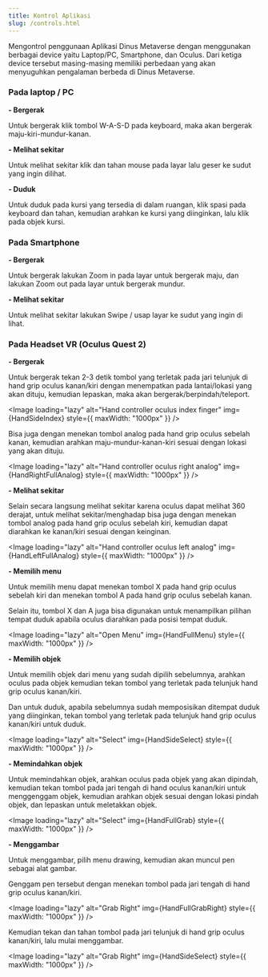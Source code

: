 ```yaml
---
title: Kontrol Aplikasi
slug: /controls.html
---
```








Mengontrol penggunaan Aplikasi Dinus Metaverse dengan menggunakan berbagai device yaitu Laptop/PC, Smartphone, dan Oculus. Dari ketiga device tersebut masing-masing memiliki perbedaan yang akan menyuguhkan pengalaman berbeda di Dinus Metaverse.

### Pada laptop / PC

**- Bergerak**

Untuk bergerak klik tombol W-A-S-D pada keyboard, maka akan bergerak maju-kiri-mundur-kanan.

**- Melihat sekitar**

Untuk melihat sekitar klik dan tahan mouse pada layar lalu geser ke sudut yang ingin dilihat.

**- Duduk**

Untuk duduk pada kursi yang tersedia di dalam ruangan, klik spasi pada keyboard dan tahan, kemudian arahkan ke kursi yang diinginkan, lalu klik pada objek kursi.

### Pada Smartphone

**- Bergerak**

Untuk bergerak lakukan Zoom in pada layar untuk bergerak maju, dan lakukan Zoom out pada layar untuk bergerak mundur.

**- Melihat sekitar**

Untuk melihat sekitar lakukan Swipe / usap layar ke sudut yang ingin di lihat.

### Pada Headset VR (Oculus Quest 2)

**- Bergerak**

Untuk bergerak tekan 2-3 detik tombol yang terletak pada jari telunjuk di hand grip oculus kanan/kiri dengan menempatkan pada lantai/lokasi yang akan dituju, kemudian lepaskan, maka akan bergerak/berpindah/teleport.

<Image
  loading="lazy"
  alt="Hand controller oculus index finger"
  img={HandSideIndex}
  style={{ maxWidth: "1000px" }}
/>

Bisa juga dengan menekan tombol analog pada hand grip oculus sebelah kanan, kemudian arahkan maju-mundur-kanan-kiri sesuai dengan lokasi yang akan dituju.

<Image
  loading="lazy"
  alt="Hand controller oculus right analog"
  img={HandRightFullAnalog}
  style={{ maxWidth: "1000px" }}
/>

**- Melihat sekitar**

Selain secara langsung melihat sekitar karena oculus dapat melihat 360 derajat, untuk melihat sekitar/menghadap bisa juga dengan menekan tombol analog pada hand grip oculus sebelah kiri, kemudian dapat diarahkan ke kanan/kiri sesuai dengan keinginan.

<Image
  loading="lazy"
  alt="Hand controller oculus left analog"
  img={HandLeftFullAnalog}
  style={{ maxWidth: "1000px" }}
/>

**- Memilih menu**

Untuk memilih menu dapat menekan tombol X pada hand grip oculus sebelah kiri dan menekan tombol A pada hand grip oculus sebelah kanan.

Selain itu, tombol X dan A juga bisa digunakan untuk menampilkan pilihan tempat duduk apabila oculus diarahkan pada posisi tempat duduk.

<Image
  loading="lazy"
  alt="Open Menu"
  img={HandFullMenu}
  style={{ maxWidth: "1000px" }}
/>

**- Memilih objek**

Untuk memilih objek dari menu yang sudah dipilih sebelumnya, arahkan oculus pada objek kemudian tekan tombol yang terletak pada telunjuk hand grip oculus kanan/kiri.

Dan untuk duduk, apabila sebelumnya sudah memposisikan ditempat duduk yang diinginkan, tekan tombol yang terletak pada telunjuk hand grip oculus kanan/kiri untuk duduk.

<Image
  loading="lazy"
  alt="Select"
  img={HandSideSelect}
  style={{ maxWidth: "1000px" }}
/>

**- Memindahkan objek**

Untuk memindahkan objek, arahkan oculus pada objek yang akan dipindah, kemudian tekan tombol pada jari tengah di hand oculus kanan/kiri untuk menggenggam objek, kemudian arahkan objek sesuai dengan lokasi pindah objek, dan lepaskan untuk meletakkan objek.

<Image
  loading="lazy"
  alt="Select"
  img={HandFullGrab}
  style={{ maxWidth: "1000px" }}
/>

**- Menggambar**

Untuk menggambar, pilih menu drawing, kemudian akan muncul pen sebagai alat gambar.

Genggam pen tersebut dengan menekan tombol pada jari tengah di hand grip oculus kanan/kiri.

<Image
  loading="lazy"
  alt="Grab Right"
  img={HandFullGrabRight}
  style={{ maxWidth: "1000px" }}
/>

Kemudian tekan dan tahan tombol pada jari telunjuk di hand grip oculus kanan/kiri, lalu mulai menggambar.

<Image
  loading="lazy"
  alt="Grab Right"
  img={HandSideSelect}
  style={{ maxWidth: "1000px" }}
/>
